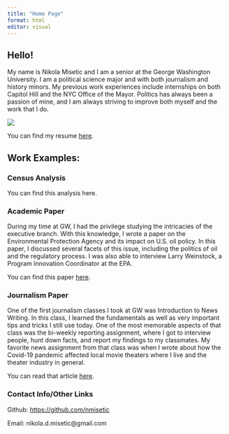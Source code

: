 ```yaml
---
title: "Home Page"
format: html
editor: visual
---
```


## Hello!

My name is Nikola Misetic and I am a senior at the George Washington University. I am a political science major and with both journalism and history minors. My previous work experiences include internships on both Capitol Hill and the NYC Office of the Mayor. Politics has always been a passion of mine, and I am always striving to improve both myself and the work that I do.

![](Grad Photo.png){fig-align="center"}

You can find my resume [here](https://github.com/nmisetic/mywebsite/blob/main/Nikola%20Misetic%20Resume.pdf).

## Work Examples:

### Census Analysis

You can find this analysis here.

### Academic Paper

During my time at GW, I had the privilege studying the intricacies of the executive branch. With this knowledge, I wrote a paper on the Environmental Protection Agency and its impact on U.S. oil policy. In this paper, I discussed several facets of this issue, including the politics of oil and the regulatory process. I was also able to interview Larry Weinstock, a Program Innovation Coordinator at the EPA.

You can find this paper [here](https://nmisetic.github.io/mywebsite/Academic.html).

### Journalism Paper

One of the first journalism classes I took at GW was Introduction to News Writing. In this class, I learned the fundamentals as well as very important tips and tricks I still use today. One of the most memorable aspects of that class was the bi-weekly reporting assignment, where I got to interview people, hunt down facts, and report my findings to my classmates. My favorite news assignment from that class was when I wrote about how the Covid-19 pandemic affected local movie theaters where I live and the theater industry in general.

You can read that article [here](https://nmisetic.github.io/mywebsite/Journalism.html).

### Contact Info/Other Links

Github: <https://github.com/nmisetic>

Email: nikola.d.misetic\@gmail.com
